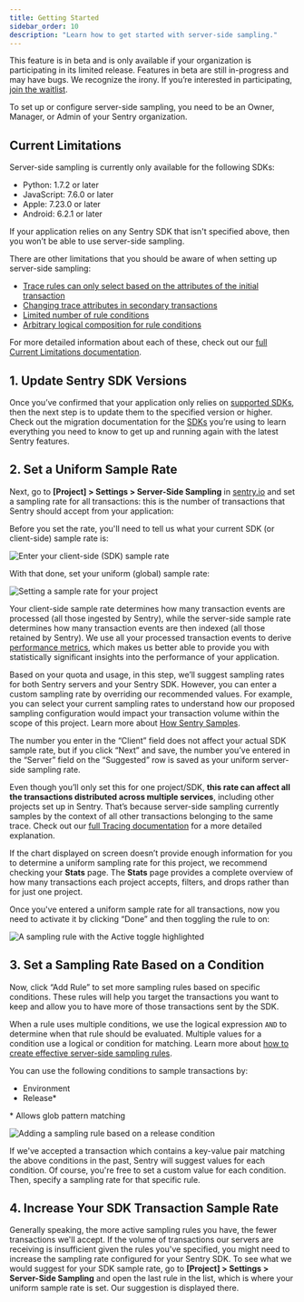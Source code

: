 ```yaml
---
title: Getting Started
sidebar_order: 10
description: "Learn how to get started with server-side sampling."
---
```


<Note>

This feature is in beta and is only available if your organization is participating in its limited release. Features in beta are still in-progress and may have bugs. We recognize the irony. If you’re interested in participating, [join the waitlist](https://sentry.io/for/performance/#updates-signup).

</Note>

<Note>

To set up or configure server-side sampling, you need to be an Owner, Manager, or Admin of your Sentry organization.

</Note>

## Current Limitations

Server-side sampling is currently only available for the following SDKs:

- Python: 1.7.2 or later
- JavaScript: 7.6.0 or later
- Apple: 7.23.0 or later
- Android: 6.2.1 or later

If your application relies on any Sentry SDK that isn't specified above, then you won’t be able to use server-side sampling.

There are other limitations that you should be aware of when setting up server-side sampling:

- [Trace rules can only select based on the attributes of the initial transaction](/product/data-management-settings/server-side-sampling/current-limitations/#trace-rules-can-only-select-based-on-the-attributes-of-the-initial-transaction)
- [Changing trace attributes in secondary transactions](/product/data-management-settings/server-side-sampling/current-limitations/#changing-trace-attributes-in-secondary-transactions)
- [Limited number of rule conditions](/product/data-management-settings/server-side-sampling/current-limitations/#limited-number-of-rule-conditions)
- [Arbitrary logical composition for rule conditions](/product/data-management-settings/server-side-sampling/current-limitations/#arbitrary-logical-composition-for-rule-conditions)

For more detailed information about each of these, check out our [full Current Limitations documentation](/product/data-management-settings/server-side-sampling/current-limitations/).

## 1. Update Sentry SDK Versions

Once you’ve confirmed that your application only relies on [supported SDKs](#current-limitations), then the next step is to update them to the specified version or higher. Check out the migration documentation for the [SDKs](/platforms/) you’re using to learn everything you need to know to get up and running again with the latest Sentry features.

## 2. Set a Uniform Sample Rate

Next, go to **[Project] > Settings > Server-Side Sampling** in [sentry.io](https://sentry.io) and set a sampling rate for all transactions: this is the number of transactions that Sentry should accept from your application:

Before you set the rate, you'll need to tell us what your current SDK (or client-side) sample rate is:

![Enter your client-side (SDK) sample rate](enter-sdk-sample-rate.png)

With that done, set your uniform (global) sample rate:

![Setting a sample rate for your project](set-global-sample-rate.png)

Your client-side sample rate determines how many transaction events are processed (all those ingested by Sentry), while the server-side sample rate determines how many transaction events are then indexed (all those retained by Sentry). We use all your processed transaction events to derive [performance metrics](/product/performance/metrics/), which makes us better able to provide you with statistically significant insights into the performance of your application.

Based on your quota and usage, in this step, we’ll suggest sampling rates for both Sentry servers and your Sentry SDK. However, you can enter a custom sampling rate by overriding our recommended values. For example, you can select your current sampling rates to understand how our proposed sampling configuration would impact your transaction volume within the scope of this project. Learn more about [How Sentry Samples](/product/sentry-basics/sampling/#how-sentry-samples).

The number you enter in the “Client” field does not affect your actual SDK sample rate, but if you click “Next” and save, the number you’ve entered in the “Server” field on the “Suggested” row is saved as your uniform server-side sampling rate.

Even though you’ll only set this for one project/SDK, **this rate can affect all the transactions distributed across multiple services**, including other projects set up in Sentry. That’s because server-side sampling currently samples by the context of all other transactions belonging to the same trace. Check out our [full Tracing documentation](/product/sentry-basics/tracing/) for a more detailed explanation.

If the chart displayed on screen doesn’t provide enough information for you to determine a uniform sampling rate for this project, we recommend checking your **Stats** page. The **Stats** page provides a complete overview of how many transactions each project accepts, filters, and drops rather than for just one project.

Once you've entered a uniform sample rate for all transactions, now you need to activate it by clicking “Done” and then toggling the rule to on:

![A sampling rule with the Active toggle highlighted](sampling-rule-toggle.png)

## 3. Set a Sampling Rate Based on a Condition

Now, click “Add Rule” to set more sampling rules based on specific conditions. These rules will help you target the transactions you want to keep and allow you to have more of those transactions sent by the SDK.

When a rule uses multiple conditions, we use the logical expression `AND` to determine when that rule should be evaluated. Multiple values for a condition use a logical or condition for matching. Learn more about [how to create effective server-side sampling rules](/product/data-management-settings/server-side-sampling/sampling-configurations/).

You can use the following conditions to sample transactions by:

- Environment
- Release\*

\* Allows glob pattern matching

![Adding a sampling rule based on a release condition](add-sampling-rule.png)

If we've accepted a transaction which contains a key-value pair matching the above conditions in the past, Sentry will suggest values for each condition. Of course, you're free to set a custom value for each condition. Then, specify a sampling rate for that specific rule.

## 4. Increase Your SDK Transaction Sample Rate

Generally speaking, the more active sampling rules you have, the fewer transactions we'll accept. If the volume of transactions our servers are receiving is insufficient given the rules you've specified, you might need to increase the sampling rate configured for your Sentry SDK. To see what we would suggest for your SDK sample rate, go to **[Project] > Settings > Server-Side Sampling** and open the last rule in the list, which is where your uniform sample rate is set. Our suggestion is displayed there.
